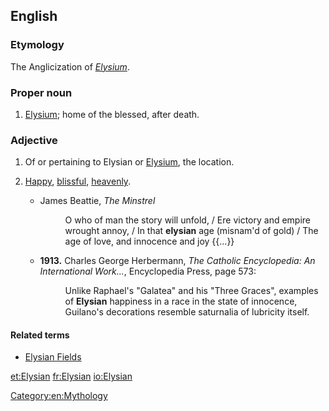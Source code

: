 ==English==

===Etymology===
The Anglicization of {{etyl|la|en}} ''[[Elysium]]''.

===Proper noun===
{{en-proper noun}}

# {{label|en|Classical mythology}} [[Elysium]]; home of the blessed, after death.

===Adjective===
{{en-adj|-}}

# Of or pertaining to Elysian or [[Elysium]], the location.
# {{context|idiomatic|lang=en}} [[happy|Happy]], [[blissful]], [[heavenly]].
#* James Beattie, ''The Minstrel''
#*: O who of man the story will unfold, / Ere victory and empire wrought annoy, / In that '''elysian''' age (misnam'd of gold) / The age of love, and innocence and joy {{...}}
#* '''1913.''' Charles George Herbermann, ''The Catholic Encyclopedia: An International Work...'', Encyclopedia Press, page 573:
#*: Unlike Raphael's "Galatea" and his "Three Graces", examples of '''Elysian''' happiness in a race in the state of innocence, Guilano's decorations resemble saturnalia of lubricity itself.

====Related terms====
* [[Elysian Fields]]

[[Category:en:Mythology]]

[[et:Elysian]]
[[fr:Elysian]]
[[io:Elysian]]